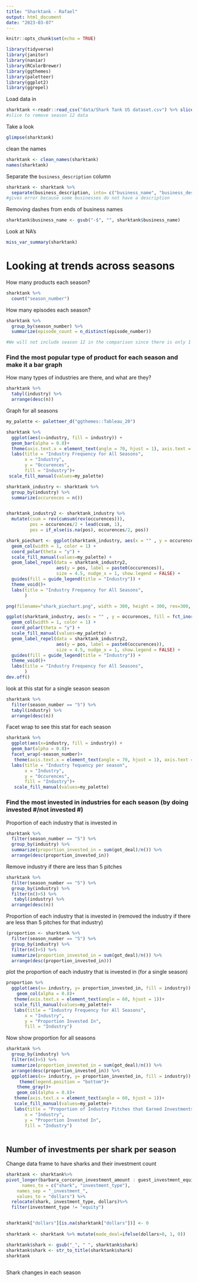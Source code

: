 ```yaml
---
title: "Sharktank - Rafael"
output: html_document
date: "2023-03-07"
---
```


```r
knitr::opts_chunk$set(echo = TRUE)
```

```r
library(tidyverse)
library(janitor)
library(naniar)
library(RColorBrewer)
library(ggthemes)
library(paletteer)
library(ggplot2)
library(ggrepel)
```

Load data in

```r
sharktank <-readr::read_csv("data/Shark Tank US dataset.csv") %>% slice_head(n = 991)
#slice to remove season 12 data
```

Take a look

```r
glimpse(sharktank)
```

clean the names

```r
sharktank <- clean_names(sharktank)
names(sharktank)
```

Separate the `business_description` column

```r
sharktank <- sharktank %>% 
  separate(business_description, into= c("business_name", "business_description"), sep = " - ")
#gives error because some businesses do not have a description
```

Removing dashes from ends of business names

```r
sharktank$business_name <- gsub("-$", "", sharktank$business_name)
```

Look at NA's

```r
miss_var_summary(sharktank)
```


# Looking at trends across seasons

How many products each season?

```r
sharktank %>% 
  count("season_number")
```

How many episodes each season?

```r
sharktank %>% 
  group_by(season_number) %>% 
  summarize(episode_count = n_distinct(episode_number))

#We will not include season 12 in the comparison since there is only 1 episode in the data set
```

### Find the most popular type of product for each season and make it a bar graph

How many types of industries are there, and what are they?
```r
sharktank %>% 
  tabyl(industry) %>% 
  arrange(desc(n))
```

Graph for all seasons
```r
my_palette <- paletteer_d("ggthemes::Tableau_20")

sharktank %>% 
  ggplot(aes(x=industry, fill = industry)) +
  geom_bar(alpha = 0.8)+
  theme(axis.text.x = element_text(angle = 70, hjust = 1), axis.text = element_text(size = 8)) +
  labs(title = "Industry Frequency for All Seasons",
       x = "Industry",
       y = "Occurences",
       fill = "Industry")+
 scale_fill_manual(values=my_palette)

```

```r
sharktank_industry <- sharktank %>% 
  group_by(industry) %>% 
  summarize(occurences = n()) 


sharktank_industry2 <- sharktank_industry %>% 
  mutate(csum = rev(cumsum(rev(occurences))), 
         pos = occurences/2 + lead(csum, 1),
         pos = if_else(is.na(pos), occurences/2, pos))

shark_piechart <- ggplot(sharktank_industry, aes(x = "" , y = occurences, fill = fct_inorder(industry))) +
  geom_col(width = 1, color = 1) +
  coord_polar(theta = "y") +
  scale_fill_manual(values=my_palette) +
  geom_label_repel(data = sharktank_industry2,
                   aes(y = pos, label = paste0(occurences)),
                   size = 4.5, nudge_x = 1, show.legend = FALSE) +
  guides(fill = guide_legend(title = "Industry")) +
  theme_void()+
  labs(title = "Industry Frequency for All Seasons",
       )
```



```r
png(filename="shark_piechart.png", width = 300, height = 300, res=300, bg = "transparent")

ggplot(sharktank_industry, aes(x = "" , y = occurences, fill = fct_inorder(industry))) +
  geom_col(width = 1, color = 1) +
  coord_polar(theta = "y") +
  scale_fill_manual(values=my_palette) +
  geom_label_repel(data = sharktank_industry2,
                   aes(y = pos, label = paste0(occurences)),
                   size = 4.5, nudge_x = 1, show.legend = FALSE) +
  guides(fill = guide_legend(title = "Industry")) +
  theme_void()+
  labs(title = "Industry Frequency for All Seasons",
       )
dev.off()
```


look at this stat for a single season season
```r
sharktank %>% 
  filter(season_number == "5") %>% 
  tabyl(industry) %>% 
  arrange(desc(n))
```

Facet wrap to see this stat for each season

```r
sharktank %>% 
  ggplot(aes(x=industry, fill = industry)) +
  geom_bar(alpha = 0.8)+
  facet_wrap(~season_number)+
   theme(axis.text.x = element_text(angle = 70, hjust = 1), axis.text = element_text(size = 5)) +
  labs(title = "Industry fequency per season",
       x = "Industry",
       y = "Occurences",
       fill = "Industry")+
   scale_fill_manual(values=my_palette)
```

### Find the most invested in industries for each season (by doing invested #/not invested #)

Proportion of each industry that is invested in
```r
sharktank %>% 
  filter(season_number == "5") %>% 
  group_by(industry) %>% 
  summarize(proportion_invested_in = sum(got_deal)/n()) %>% 
  arrange(desc(proportion_invested_in))
```


Remove industry if there are less than 5 pitches
```r
sharktank %>% 
  filter(season_number == "5") %>% 
  group_by(industry) %>% 
  filter(n()>5) %>% 
   tabyl(industry) %>% 
  arrange(desc(n))
```


Proportion of each industry that is invested in (removed the industry if there are less than 5 pitches for that industry)
```r
(proportion <- sharktank %>% 
  filter(season_number == "5") %>% 
  group_by(industry) %>% 
  filter(n()>5) %>% 
  summarize(proportion_invested_in = sum(got_deal)/n()) %>% 
  arrange(desc(proportion_invested_in)))
```

plot the proportion of each industry that is invested in (for a single season)
```r
proportion %>% 
  ggplot(aes(x= industry, y= proportion_invested_in, fill = industry)) + 
    geom_col(alpha = 0.8)+
   theme(axis.text.x = element_text(angle = 60, hjust = 1))+
   scale_fill_manual(values=my_palette)+
   labs(title = "Industry Frequency for All Seasons",
       x = "Industry",
       y = "Proportion Invested In",
       fill = "Industry")
```
Now show proportion for all seasons
```r
sharktank %>% 
  group_by(industry) %>% 
  filter(n()>5) %>% 
  summarize(proportion_invested_in = sum(got_deal)/n()) %>% 
  arrange(desc(proportion_invested_in)) %>% 
  ggplot(aes(x= industry, y= proportion_invested_in, fill = industry)) + 
     theme(legend.position = "bottom")+
    theme_gray()+
    geom_col(alpha = 0.8)+
   theme(axis.text.x = element_text(angle = 60, hjust = 1))+
   scale_fill_manual(values=my_palette)+
   labs(title = "Proportion of Industry Pitches that Earned Investments",
       x = "Industry",
       y = "Proportion Invested In",
       fill = "Industry")
 
```
## Number of investments per shark per season

Change data frame to have sharks and their investment count
```r
sharktank <- sharktank%>% 
pivot_longer(barbara_corcoran_investment_amount : guest_investment_equity,
      names_to = c("shark", "investment_type"),
    names_sep = "_investment_",
    values_to = "dollars") %>% 
  relocate(shark, investment_type, dollars)%>% 
  filter(investment_type != "equity")


sharktank["dollars"][is.na(sharktank["dollars"])] <- 0
   
sharktank <- sharktank %>% mutate(made_deal=ifelse(dollars>0, 1, 0))

sharktank$shark <- gsub("_", " ", sharktank$shark)
sharktank$shark <- str_to_title(sharktank$shark)
sharktank
  
```



Shark changes in each season
